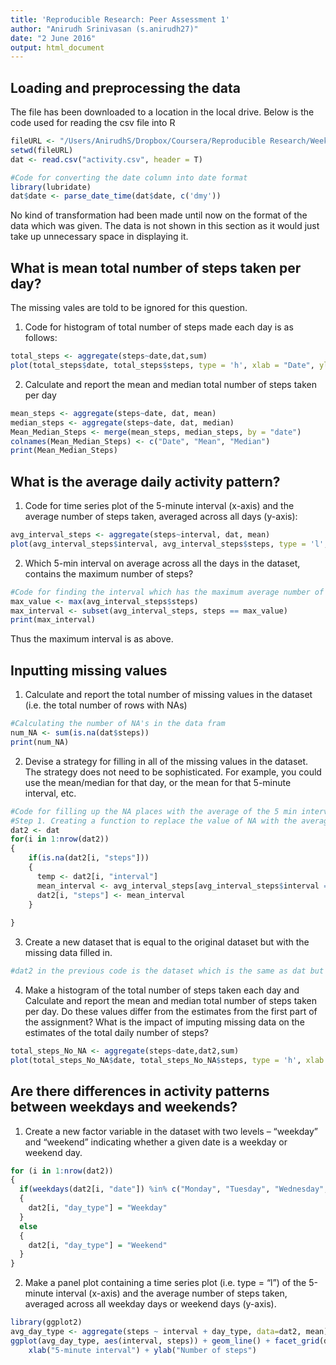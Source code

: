 ```yaml
---
title: 'Reproducible Research: Peer Assessment 1'
author: "Anirudh Srinivasan (s.anirudh27)"
date: "2 June 2016"
output: html_document
---
```


## Loading and preprocessing the data

The file has been downloaded to a location in the local drive. Below is the code used for reading the csv file into R

```r
fileURL <- "/Users/AnirudhS/Dropbox/Coursera/Reproducible Research/Week 2 Project/"
setwd(fileURL)
dat <- read.csv("activity.csv", header = T)

#Code for converting the date column into date format
library(lubridate)
dat$date <- parse_date_time(dat$date, c('dmy'))
```

No kind of transformation had been made until now on the format of the data which was given. The data is not shown in this section as it would just take up unnecessary space in displaying it.

## What is mean total number of steps taken per day?

The missing vales are told to be ignored for this question.

1. Code for histogram of total number of steps made each day is as follows:

```r
total_steps <- aggregate(steps~date,dat,sum)
plot(total_steps$date, total_steps$steps, type = 'h', xlab = "Date", ylab = "Total Number of Steps", main = "Histogram for Total Steps each day", lwd = 3, col = "red")
```

2. Calculate and report the mean and median total number of steps taken per day

```r
mean_steps <- aggregate(steps~date, dat, mean)
median_steps <- aggregate(steps~date, dat, median)
Mean_Median_Steps <- merge(mean_steps, median_steps, by = "date")
colnames(Mean_Median_Steps) <- c("Date", "Mean", "Median")
print(Mean_Median_Steps)
```

## What is the average daily activity pattern?

1. Code for time series plot of the 5-minute interval (x-axis) and the average number of steps taken, averaged across all days (y-axis):

```r
avg_interval_steps <- aggregate(steps~interval, dat, mean)
plot(avg_interval_steps$interval, avg_interval_steps$steps, type = 'l', xlab = "Time Interval", ylab = "Average Steps", main = "Average Number of Steps per interval across all Days", lwd = 2, col = "blue")
```

2. Which 5-min interval on average across all the days in the dataset, contains the maximum number of steps?

```r
#Code for finding the interval which has the maximum average number of steps
max_value <- max(avg_interval_steps$steps)
max_interval <- subset(avg_interval_steps, steps == max_value)
print(max_interval)
```

Thus the maximum interval is as above.

## Inputting missing values

1. Calculate and report the total number of missing values in the dataset (i.e. the total number of rows with NAs)

```r
#Calculating the number of NA's in the data fram
num_NA <- sum(is.na(dat$steps))
print(num_NA)
```

2. Devise a strategy for filling in all of the missing values in the dataset. The strategy does not need to be sophisticated. For example, you could use the mean/median for that day, or the mean for that 5-minute interval, etc.

```r
#Code for filling up the NA places with the average of the 5 min interval
#Step 1. Creating a function to replace the value of NA with the average in avg_interval_steps
dat2 <- dat
for(i in 1:nrow(dat2))
{
    if(is.na(dat2[i, "steps"]))
    {
      temp <- dat2[i, "interval"]
      mean_interval <- avg_interval_steps[avg_interval_steps$interval == temp, "steps"]
      dat2[i, "steps"] <- mean_interval
    }
    
}
```

3. Create a new dataset that is equal to the original dataset but with the missing data filled in.

```r
#dat2 in the previous code is the dataset which is the same as dat but has the missing value filled in
```

4. Make a histogram of the total number of steps taken each day and Calculate and report the mean and median total number of steps taken per day. Do these values differ from the estimates from the first part of the assignment? What is the impact of imputing missing data on the estimates of the total daily number of steps?

```r
total_steps_No_NA <- aggregate(steps~date,dat2,sum)
plot(total_steps_No_NA$date, total_steps_No_NA$steps, type = 'h', xlab = "Date", ylab = "Total Number of Steps", main = "Histogram for Total Steps each day", lwd = 3, col = "red")
```

## Are there differences in activity patterns between weekdays and weekends?

1. Create a new factor variable in the dataset with two levels -- "weekday" and "weekend" indicating whether a given date is a weekday or weekend day.

```r
for (i in 1:nrow(dat2))
{
  if(weekdays(dat2[i, "date"]) %in% c("Monday", "Tuesday", "Wednesday", "Thursday", "Friday"))
  {
    dat2[i, "day_type"] = "Weekday"
  }
  else
  {
    dat2[i, "day_type"] = "Weekend"
  }  
}
```

2. Make a panel plot containing a time series plot (i.e. type = "l") of the 5-minute interval (x-axis) and the average number of steps taken, averaged across all weekday days or weekend days (y-axis).

```r
library(ggplot2)
avg_day_type <- aggregate(steps ~ interval + day_type, data=dat2, mean)
ggplot(avg_day_type, aes(interval, steps)) + geom_line() + facet_grid(day_type ~ .) +
    xlab("5-minute interval") + ylab("Number of steps")
```